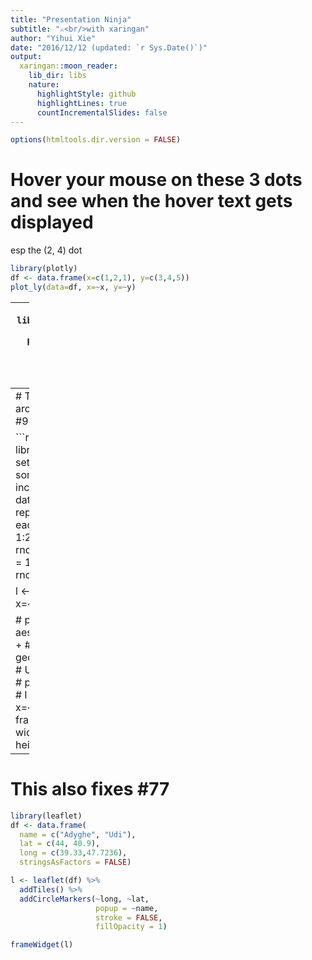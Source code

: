 ```yaml
---
title: "Presentation Ninja"
subtitle: "⚔<br/>with xaringan"
author: "Yihui Xie"
date: "2016/12/12 (updated: `r Sys.Date()`)"
output:
  xaringan::moon_reader:
    lib_dir: libs
    nature:
      highlightStyle: github
      highlightLines: true
      countIncrementalSlides: false
---
```


```r
options(htmltools.dir.version = FALSE)
```

# Hover your mouse on these 3 dots and see when the hover text gets displayed

esp the (2, 4) dot
```r
library(plotly)
df <- data.frame(x=c(1,2,1), y=c(3,4,5))
plot_ly(data=df, x=~x, y=~y)
```

---
```r
library(widgetframe)
l <- plot_ly(data=df, x=~x, y=~y)
frameWidget(l, width='60%', height='40%')
```


---
# This is a work around for my issue #98

```r
library(widgetframe)
set.seed(955)
# Make some noisily increasing data
dat <- data.frame(cond = rep(c("A", "B"), each=10),
                  xvar = 1:20 + rnorm(20,sd=3),
                  yvar = 1:20 + rnorm(20,sd=3))

l <- plot_ly(data=dat, x=~xvar, y=~yvar)

# p <- ggplot(dat, aes(x=xvar, y=yvar)) +
#     geom_point(shape=1)      # Use hollow circles
# 
# p <- ggplotly(p)
# p
# l <- plot_ly(data=df, x=~x, y=~y)
frameWidget(l, width='60%', height='40%')
```

---
# This also fixes #77

```r
library(leaflet)
df <- data.frame(
  name = c("Adyghe", "Udi"),
  lat = c(44, 40.9),
  long = c(39.33,47.7236),
  stringsAsFactors = FALSE)

l <- leaflet(df) %>% 
  addTiles() %>%
  addCircleMarkers(~long, ~lat, 
				   popup = ~name,
				   stroke = FALSE,
				   fillOpacity = 1)

frameWidget(l)
```
